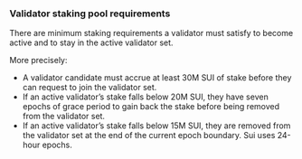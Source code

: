 ### Validator staking pool requirements 

There are minimum staking requirements a validator must satisfy to become active and to stay in the active validator set.

More precisely:

- A validator candidate must accrue at least 30M SUI of stake before they can request to join the validator set.
- If an active validator’s stake falls below 20M SUI, they have seven epochs of grace period to gain back the stake before being removed from the validator set.
- If an active validator’s stake falls below 15M SUI, they are removed from the validator set at the end of the current epoch boundary. Sui uses 24-hour epochs.
